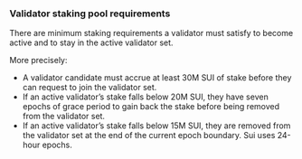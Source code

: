 ### Validator staking pool requirements 

There are minimum staking requirements a validator must satisfy to become active and to stay in the active validator set.

More precisely:

- A validator candidate must accrue at least 30M SUI of stake before they can request to join the validator set.
- If an active validator’s stake falls below 20M SUI, they have seven epochs of grace period to gain back the stake before being removed from the validator set.
- If an active validator’s stake falls below 15M SUI, they are removed from the validator set at the end of the current epoch boundary. Sui uses 24-hour epochs.
